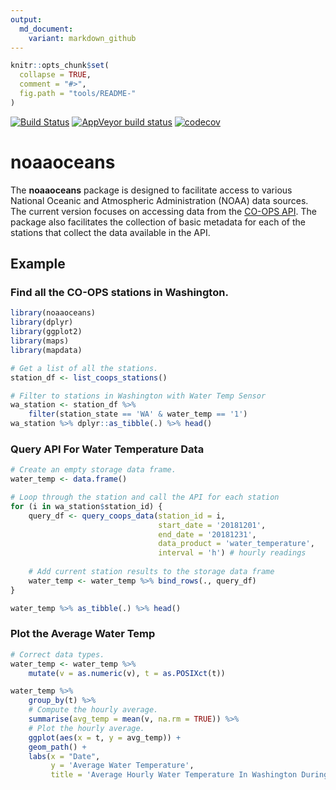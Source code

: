 ```yaml
---
output:
  md_document:
    variant: markdown_github
---
```


<!-- README.md is generated from README.Rmd. Please edit that file -->

```r
knitr::opts_chunk$set(
  collapse = TRUE,
  comment = "#>",
  fig.path = "tools/README-"
)
```
[![Build Status](https://travis-ci.org/warlicks/NOAATides.svg?branch=master)](https://travis-ci.org/warlicks/NOAATides)
[![AppVeyor build status](https://ci.appveyor.com/api/projects/status/github/warlicks/NOAATides?branch=master&svg=true)](https://ci.appveyor.com/project/warlicks/NOAATides)
[![codecov](https://codecov.io/gh/warlicks/NOAATides/branch/master/graph/badge.svg)](https://codecov.io/gh/warlicks/NOAATides)

  
# noaaoceans

The **noaaoceans** package is designed to facilitate access to various National Oceanic and Atmospheric Administration (NOAA) data sources.  The current version focuses on accessing data from the [CO-OPS API](https://tidesandcurrents.noaa.gov/api/).  The package also facilitates the collection of basic metadata for each of the stations that collect the data available in the API.  

## Example

### Find all the CO-OPS stations in Washington. 
```r
library(noaaoceans)
library(dplyr)
library(ggplot2)
library(maps)
library(mapdata)

# Get a list of all the stations.
station_df <- list_coops_stations()

# Filter to stations in Washington with Water Temp Sensor
wa_station <- station_df %>% 
    filter(station_state == 'WA' & water_temp == '1')
wa_station %>% dplyr::as_tibble(.) %>% head()
```

### Query API For Water Temperature Data
```r
# Create an empty storage data frame. 
water_temp <- data.frame()

# Loop through the station and call the API for each station
for (i in wa_station$station_id) {
    query_df <- query_coops_data(station_id = i,
                                 start_date = '20181201',
                                 end_date = '20181231',
                                 data_product = 'water_temperature',
                                 interval = 'h') # hourly readings
    
    # Add current station results to the storage data frame 
    water_temp <- water_temp %>% bind_rows(., query_df)
}

water_temp %>% as_tibble(.) %>% head()
```

### Plot the Average Water Temp
```r
# Correct data types. 
water_temp <- water_temp %>% 
    mutate(v = as.numeric(v), t = as.POSIXct(t))

water_temp %>% 
    group_by(t) %>% 
    # Compute the hourly average. 
    summarise(avg_temp = mean(v, na.rm = TRUE)) %>% 
    # Plot the hourly average. 
    ggplot(aes(x = t, y = avg_temp)) +
    geom_path() +
    labs(x = "Date",
         y = 'Average Water Temperature',
         title = 'Average Hourly Water Temperature In Washington During December 2018')
```
